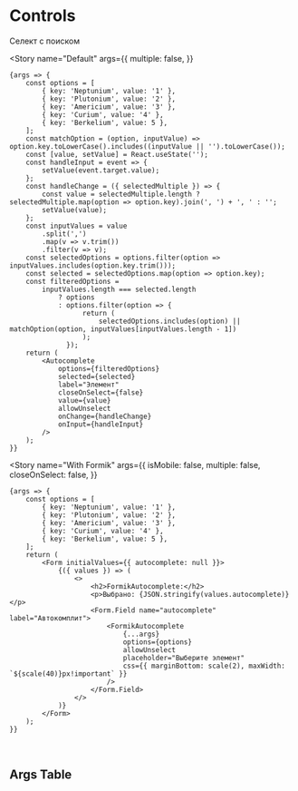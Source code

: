 
<Meta title="Controls / Autocomplete" component={Autocomplete} />

# Controls

Селект с поиском

<Story
    name="Default"
    args={{
        multiple: false,
    }}
>
    {args => {
        const options = [
            { key: 'Neptunium', value: '1' },
            { key: 'Plutonium', value: '2' },
            { key: 'Americium', value: '3' },
            { key: 'Curium', value: '4' },
            { key: 'Berkelium', value: 5 },
        ];
        const matchOption = (option, inputValue) => option.key.toLowerCase().includes((inputValue || '').toLowerCase());
        const [value, setValue] = React.useState('');
        const handleInput = event => {
            setValue(event.target.value);
        };
        const handleChange = ({ selectedMultiple }) => {
            const value = selectedMultiple.length ? selectedMultiple.map(option => option.key).join(', ') + ', ' : '';
            setValue(value);
        };
        const inputValues = value
            .split(',')
            .map(v => v.trim())
            .filter(v => v);
        const selectedOptions = options.filter(option => inputValues.includes(option.key.trim()));
        const selected = selectedOptions.map(option => option.key);
        const filteredOptions =
            inputValues.length === selected.length
                ? options
                : options.filter(option => {
                      return (
                          selectedOptions.includes(option) || matchOption(option, inputValues[inputValues.length - 1])
                      );
                  });
        return (
            <Autocomplete
                options={filteredOptions}
                selected={selected}
                label="Элемент"
                closeOnSelect={false}
                value={value}
                allowUnselect
                onChange={handleChange}
                onInput={handleInput}
            />
        );
    }}
</Story>

<Story
    name="With Formik"
    args={{
        isMobile: false,
        multiple: false,
        closeOnSelect: false,
    }}
>
    {args => {
        const options = [
            { key: 'Neptunium', value: '1' },
            { key: 'Plutonium', value: '2' },
            { key: 'Americium', value: '3' },
            { key: 'Curium', value: '4' },
            { key: 'Berkelium', value: 5 },
        ];
        return (
            <Form initialValues={{ autocomplete: null }}>
                {({ values }) => (
                    <>
                        <h2>FormikAutocomplete:</h2>
                        <p>Выбрано: {JSON.stringify(values.autocomplete)}</p>
                        <Form.Field name="autocomplete" label="Автокомплит">
                            <FormikAutocomplete
                                {...args}
                                options={options}
                                allowUnselect
                                placeholder="Выберите элемент"
                                css={{ marginBottom: scale(2), maxWidth: `${scale(40)}px!important` }}
                            />
                        </Form.Field>
                    </>
                )}
            </Form>
        );
    }}
</Story>

<br />

## Args Table

<ArgsTable story="Default" />

